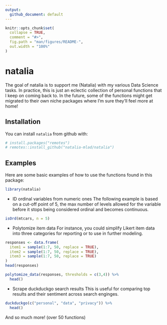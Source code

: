 ```yaml
---
output:
  github_document: default
---
```


<!-- README.md is generated from README.Rmd. Please edit that file -->

```r
knitr::opts_chunk$set(
  collapse = TRUE,
  comment = "#>",
  fig.path = "man/figures/README-",
  out.width = "100%"
)
```

# natalia

<!-- badges: start -->

<!-- badges: end -->

The goal of natalia is to support me (Natalia) with my various Data Science tasks.
In practice, this is just an eclectic collection of personal functions that I keep on coming back to.
In the future, some of the functions might get migrated to their own niche packages where I'm sure they'll feel more at home!

<!--# TODO: add a hex sticker to left of this intro {hexSticker} -->

## Installation

You can install `natalia` from github with:

``` r
# install.packages("remotes")
# remotes::install_github("natalia-mlad/natalia")
```

## Examples

<!-- (maybe further broken down by usecases) -->

Here are some basic examples of how to use the functions found in this package:

```r
library(natalia)
```

- ID ordinal variables from numeric ones
The following example is based on a cut-off point of 5, the max number of levels allowed for the variable before it stops being considered ordinal and becomes continuous.

```r
isOrd(mtcars, n = 5)
```

- Polytomize item data
For instance, you could simplify Likert item data into three categories for reporting or to use in further modeling.

```r
responses <- data.frame(
  item1 = sample(1:7, 50, replace = TRUE),
  item2 = sample(1:7, 50, replace = TRUE),
  item3 = sample(1:7, 50, replace = TRUE)
)
head(responses)
```


```r
polytomize_data(responses, thresholds = c(3,4)) %>%
  head()
```

- Scrape duckduckgo search results
This is useful for comparing top results and their sentiment across search enginges.

```r
duckduckgo(c("personal", "data", "privacy")) %>%
  head()
```

And so much more! (over 50 functions)
